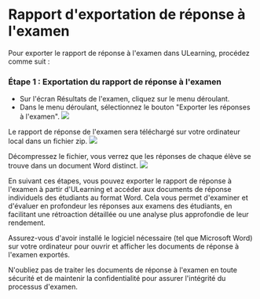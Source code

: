 
# Rapport d'exportation de réponse à l'examen 
 
 Pour exporter le rapport de réponse à l'examen dans ULearning, procédez comme suit : 
 
 ### Étape 1 : Exportation du rapport de réponse à l'examen 
 
 - Sur l'écran Résultats de l'examen, cliquez sur le menu déroulant. 
 - Dans le menu déroulant, sélectionnez le bouton "Exporter les réponses à l'examen". 
 ![]( /img/utest/teacher/result13.png) 
 
 Le rapport de réponse de l'examen sera téléchargé sur votre ordinateur local dans un fichier zip. 
 ![]( /img/utest/teacher/result14.png) 
 
 Décompressez le fichier, vous verrez que les réponses de chaque élève se trouve dans un document Word distinct. 
 ![]( /img/utest/teacher/result15.png) 
 
 En suivant ces étapes, vous pouvez exporter le rapport de réponse à l'examen à partir d'ULearning et accéder aux documents de réponse individuels des étudiants au format Word. Cela vous permet d'examiner et d'évaluer en profondeur les réponses aux examens des étudiants, en facilitant une rétroaction détaillée ou une analyse plus approfondie de leur rendement. 

 Assurez-vous d'avoir installé le logiciel nécessaire (tel que Microsoft Word) sur votre ordinateur pour ouvrir et afficher les documents de réponse à l'examen exportés. 
 
 N'oubliez pas de traiter les documents de réponse à l'examen en toute sécurité et de maintenir la confidentialité pour assurer l'intégrité du processus d'examen.
